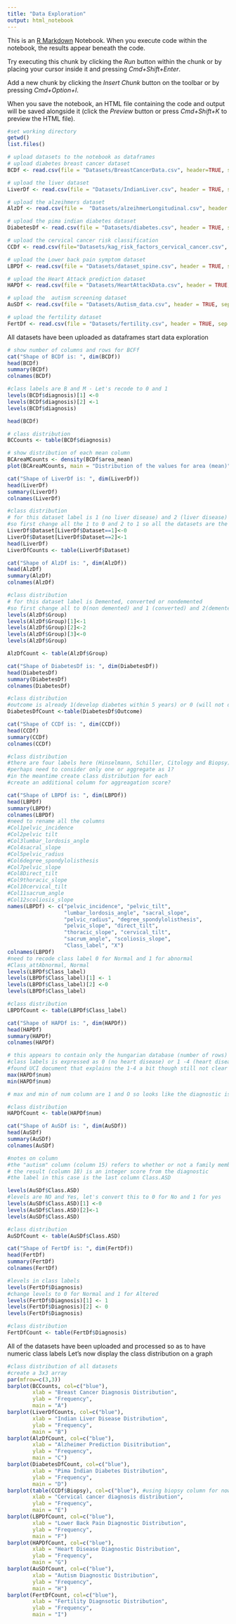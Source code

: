 ```yaml
---
title: "Data Exploration"
output: html_notebook
---
```


This is an [R Markdown](http://rmarkdown.rstudio.com) Notebook. When you execute code within the notebook, the results appear beneath the code. 

Try executing this chunk by clicking the *Run* button within the chunk or by placing your cursor inside it and pressing *Cmd+Shift+Enter*. 



Add a new chunk by clicking the *Insert Chunk* button on the toolbar or by pressing *Cmd+Option+I*.

When you save the notebook, an HTML file containing the code and output will be saved alongside it (click the *Preview* button or press *Cmd+Shift+K* to preview the HTML file).

```r
#set working directory
getwd()
list.files()
```
```r
# upload datasets to the notebook as dataframes
# upload diabetes breast cancer dataset
BCDf <- read.csv(file = "Datasets/BreastCancerData.csv", header=TRUE, sep=",")

# upload the liver dataset
LiverDf <- read.csv(file = "Datasets/IndianLiver.csv", header = TRUE, sep=",")

# upload the alzeihmers dataset
AlzDf <- read.csv(file =  "Datasets/alzeihmerLongitudinal.csv", header = TRUE, sep=",")

# upload the pima indian diabetes dataset
DiabetesDf <- read.csv(file = "Datasets/diabetes.csv", header = TRUE, sep=",")

# upload the cervical cancer risk classification 
CCDf <- read.csv(file="Datasets/kag_risk_factors_cervical_cancer.csv", header = TRUE, sep=",")

# upload the Lower back pain symptom dataset
LBPDf <- read.csv(file = "Datasets/dataset_spine.csv", header = TRUE, sep=",")

# upload the Heart Attack prediction dataset
HAPDf <- read.csv(file = "Datasets/HeartAttackData.csv", header = TRUE, sep=",")

# upload the  autism screening dataset
AuSDf <- read.csv(file = "Datasets/Autism_data.csv", header = TRUE, sep= ",")

# upload the fertility dataset
FertDf <- read.csv(file = "Datasets/fertility.csv", header = TRUE, sep =",")


```


All datasets have been uploaded as dataframes start data exploration

```r
# show number of columns and rows for BCFf
cat("Shape of BCDf is: ", dim(BCDf))
head(BCDf)
summary(BCDf)
colnames(BCDf)

#class labels are B and M - Let's recode to 0 and 1
levels(BCDf$diagnosis)[1] <-0
levels(BCDf$diagnosis)[2] <-1
levels(BCDf$diagnosis)

head(BCDf)

# class distribution
BCCounts <- table(BCDf$diagnosis)

# show distribution of each mean column
BCAreaMCounts <- density(BCDf$area_mean)
plot(BCAreaMCounts, main = "Distribution of the values for area (mean)", xlab ="area values")
```

```r
cat("Shape of LiverDf is: ", dim(LiverDf))
head(LiverDf)
summary(LiverDf)
colnames(LiverDf)

#class distribution
# for this dataset label is 1 (no liver disease) and 2 (liver disease)
#so first change all the 1 to 0 and 2 to 1 so all the datasets are the same
LiverDf$Dataset[LiverDf$Dataset==1]<-0
LiverDf$Dataset[LiverDf$Dataset==2]<-1
head(LiverDf)
LiverDfCounts <- table(LiverDf$Dataset)

```

```r
cat("Shape of AlzDf is: ", dim(AlzDf))
head(AlzDf)
summary(AlzDf)
colnames(AlzDf)

#class distribution
# for this dataset label is Demented, converted or nondemented 
#so first change all to 0(non demented) and 1 (converted) and 2(demented) so all the datasets are the same
levels(AlzDf$Group)
levels(AlzDf$Group)[1]<-1
levels(AlzDf$Group)[2]<-2
levels(AlzDf$Group)[3]<-0
levels(AlzDf$Group)

AlzDfCount <- table(AlzDf$Group)

```

```r
cat("Shape of DiabetesDf is: ", dim(DiabetesDf))
head(DiabetesDf)
summary(DiabetesDf)
colnames(DiabetesDf)

#class distribution
#outcome is already 1(develop diabetes within 5 years) or 0 (will not develop diabetes within 5 years) so no need to recode
DiabetesDfCount <-table(DiabetesDf$Outcome)
```

```r
cat("Shape of CCDf is: ", dim(CCDf))
head(CCDf)
summary(CCDf)
colnames(CCDf)

#class distribution
#there are four labels here (Hinselmann, Schiller, Citology and Biopsy) already expressed numerically as 0 or 1
#perhaps need to consider only one or aggregate as 1?
#in the meantime create class distribution for each
#create an additional column for aggreagation score?


```
```r
cat("Shape of LBPDf is: ", dim(LBPDf))
head(LBPDf)
summary(LBPDf)
colnames(LBPDf)
#need to rename all the columns
#Col1pelvic_incidence
#Col2pelvic tilt
#Col3lumbar_lordosis_angle
#Col4sacral_slope
#Col5pelvic_radius
#Col6degree_spondylolisthesis
#Col7pelvic_slope
#Col8Direct_tilt
#Col9thoracic_slope
#Col10cervical_tilt
#Col11sacrum_angle
#Col12scoliosis_slope
names(LBPDf) <- c("pelvic_incidence", "pelvic_tilt", 
                  "lumbar_lordosis_angle", "sacral_slope",
                  "pelvic_radius", "degree_spondylolisthesis",
                  "pelvic_slope", "direct_tilt",
                  "thoracic_slope", "cervical_tilt",
                  "sacrum_angle", "scoliosis_slope",
                  "Class_label", "X")
colnames(LBPDf)
#need to recode class label 0 for Normal and 1 for abnormal
#Class_attAbnormal, Normal
levels(LBPDf$Class_label)
levels(LBPDf$Class_label)[1] <- 1
levels(LBPDf$Class_label)[2] <-0
levels(LBPDf$Class_label)

#class distribution
LBPDfCount <- table(LBPDf$Class_label)
```


```r
cat("Shape of HAPDf is: ", dim(HAPDf))
head(HAPDf)
summary(HAPDf)
colnames(HAPDf)

# this appears to contain only the hungarian database (number of rows)
#class labels is expressed as 0 (no heart disease) or 1 -4 (heart disease ) in the num column
#found UCI document that explains the 1-4 a bit though still not clear on the cutoff and actual significance. Original database was only 1-0 but some of it looks corrupted?
max(HAPDf$num)
min(HAPDf$num)

# max and min of num column are 1 and O so looks like the diagnostic is binary after all.

#class distribution
HAPDfCount <- table(HAPDf$num)
```

```r
cat("Shape of AuSDf is: ", dim(AuSDf))
head(AuSDf)
summary(AuSDf)
colnames(AuSDf)

#notes on column
#the "autism" column (column 15) refers to whether or not a family member has PDD or not
# the result (column 18) is an integer score from the diagnostic
#the label in this case is the last column Class.ASD

levels(AuSDf$Class.ASD)
#levels are NO and Yes, let's convert this to 0 for No and 1 for yes
levels(AuSDf$Class.ASD)[1] <-0
levels(AuSDf$Class.ASD)[2]<-1
levels(AuSDf$Class.ASD)

#class distribution
AuSDfCount <- table(AuSDf$Class.ASD)
```

```r
cat("Shape of FertDf is: ", dim(FertDf))
head(FertDf)
summary(FertDf)
colnames(FertDf)

#levels in class labels
levels(FertDf$Diagnosis)
#change levels to 0 for Normal and 1 for Altered
levels(FertDf$Diagnosis)[1] <- 1
levels(FertDf$Diagnosis)[2] <- 0
levels(FertDf$Diagnosis)

#class distribution
FertDfCount <- table(FertDf$Diagnosis)
```

All of the datasets have been uploaded and processed so as to have numeric class labels
Let's now display the class distribution on a graph 

```r
#class distribution of all datasets
#create a 3x3 array
par(mfrow=c(3,3))
barplot(BCCounts, col=c("blue"),
        xlab = "Breast Cancer Diagnosis Distribution",
        ylab = "Frequency",
        main = "A")
barplot(LiverDfCounts, col=c("blue"),
        xlab = "Indian Liver Disease Distribution",
        ylab = "Frequency",
        main = "B")
barplot(AlzDfCount, col=c("blue"),
        xlab = "Alzheimer Prediction Disitribution",
        ylab = "Frequency",
        main = "C")
barplot(DiabetesDfCount, col=c("blue"),
        xlab = "Pima Indian Diabetes Distribution",
        ylab = "Frequency",
        main = "D")
barplot(table(CCDf$Biopsy), col=c("blue"), #using biopsy column for now
        xlab = "Cervical cancer diagnosis distribution",
        ylab = "Frequency",
        main = "E")
barplot(LBPDfCount, col=c("blue"),
        xlab = "Lower Back Pain Diagnostic Distribution",
        ylab = "Frequency",
        main = "F")
barplot(HAPDfCount, col=c("blue"),
        xlab = "Heart Disease Diagnostic Distribution",
        ylab = "Frequency",
        main = "G")
barplot(AuSDfCount, col=c("blue"),
        xlab = "Autism Diagnostic Distribution",
        ylab = "Frequency",
        main = "H")
barplot(FertDfCount, col=c("blue"),
        xlab = "Fertility Diagnsotic Distribution",
        ylab = "Frequency",
        main = "I")


```


